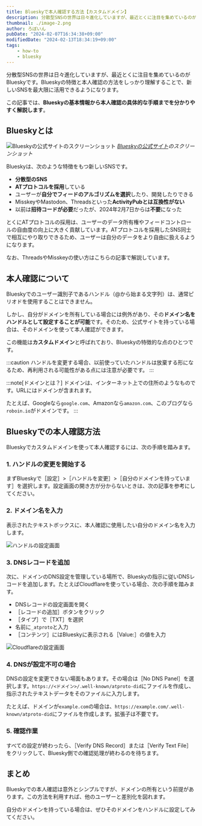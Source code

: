 ```yaml
---
title: Blueskyで本人確認する方法【カスタムドメイン】
description: 分散型SNSの世界は日々進化していますが、最近とくに注目を集めているのがBlueskyです。Blueskyの特徴と本人確認の方法をしっかり理解することで、新しいSNSを最大限に活用できるようになります。この記事では、Blueskyの基本情報から本人確認の具体的な手順までを分かりやすく解説します。
thumbnail: ./image-2.png
author: ろぼいん
pubDate: "2024-02-07T16:34:38+09:00"
modifiedDate: "2024-02-13T18:34:19+09:00"
tags:
    - how-to
    - bluesky
---
```



分散型SNSの世界は日々進化していますが、最近とくに注目を集めているのがBlueskyです。Blueskyの特徴と本人確認の方法をしっかり理解することで、新しいSNSを最大限に活用できるようになります。

この記事では、**Blueskyの基本情報から本人確認の具体的な手順までを分かりやすく解説します**。

## Blueskyとは

![Blueskyの公式サイトのスクリーンショット](./image-2.png)
*[Blueskyの公式サイト](https://bsky.social/about/)のスクリーンショット*

Blueskyは、次のような特徴をもつ新しいSNSです。

- **分散型のSNS**
- **ATプロトコルを採用**している
- ユーザーが**自分でフィードのアルゴリズムを選択**したり、開発したりできる
- MisskeyやMastodon、Threadsといった**ActivityPubとは互換性がない**
- 以前は**招待コードが必要**だったが、2024年2月7日からは**不要**になった

とくにATプロトコルの採用は、ユーザーのデータ所有権やフィードコントロールの自由度の向上に大きく貢献しています。ATプロトコルを採用したSNS同士で相互にやり取りできるため、ユーザーは自分のデータをより自由に扱えるようになります。

なお、ThreadsやMisskeyの使い方はこちらの記事で解説しています。

<ArticleCard link="/article/2023/07/06/meta-twitter-competing-app-threads/" />

<ArticleCard link="/article/2024/01/08/how-to-start-your-misskey-life/" />

## 本人確認について

Blueskyでのユーザー識別子であるハンドル（@から始まる文字列）は、通常ピリオドを使用することはできません。

しかし、自分がドメインを所有している場合には例外があり、その**ドメイン名をハンドルとして設定することが可能**です。そのため、公式サイトを持っている場合は、そのドメインを使って本人確認ができます。

この機能は**カスタムドメイン**と呼ばれており、Blueskyの特徴的な点のひとつです。

:::caution
ハンドルを変更する場合、以前使っていたハンドルは放棄する形になるため、再利用される可能性がある点には注意が必要です。
:::

:::note[ドメインとは？]
ドメインは、インターネット上での住所のようなものです。URLにはドメインが含まれます。

たとえば、Googleなら``google.com``、Amazonなら``amazon.com``、このブログなら``roboin.io``がドメインです。
:::

## Blueskyでの本人確認方法

Blueskyでカスタムドメインを使って本人確認するには、次の手順を踏みます。

### 1. ハンドルの変更を開始する

まずBlueskyで［設定］>［ハンドルを変更］>［自分のドメインを持っています］を選択します。設定画面の開き方が分からないときは、次の記事を参考にしてください。

<ArticleCard link="/article/2024/02/13/how-to-open-bluesky-settings/" />

### 2. ドメイン名を入力

表示されたテキストボックスに、本人確認に使用したい自分のドメイン名を入力します。

![ハンドルの設定画面](./image.png)

### 3. DNSレコードを追加

次に、ドメインのDNS設定を管理している場所で、Blueskyの指示に従いDNSレコードを追加します。たとえばCloudflareを使っている場合、次の手順を踏みます。

- DNSレコードの設定画面を開く
- ［レコードの追加］ボタンをクリック
- ［タイプ］で［TXT］を選択
- 名前に``_atproto``と入力
- ［コンテンツ］にはBlueskyに表示される［Value:］の値を入力

![Cloudflareの設定画面](./image-1.png)

### 4. DNSが設定不可の場合

DNSの設定を変更できない場面もあります。その場合は［No DNS Panel］を選択します。``https://<ドメイン>/.well-known/atproto-did``にファイルを作成し、指示されたテキストデータをそのファイルに入力します。

たとえば、ドメインが``example.com``の場合は、``https://example.com/.well-known/atproto-did``にファイルを作成します。拡張子は不要です。

### 5. 確認作業

すべての設定が終わったら、［Verify DNS Record］または［Verify Text File］をクリックして、Bluesky側での確認処理が終わるのを待ちます。

## まとめ

Blueskyでの本人確認は意外とシンプルですが、ドメインの所有という前提があります。この方法を利用すれば、他のユーザーと差別化を図れます。

自分のドメインを持っている場合は、ぜひそのドメインをハンドルに設定してみてください。
